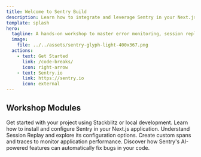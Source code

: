 ```yaml
---
title: Welcome to Sentry Build
description: Learn how to integrate and leverage Sentry in your Next.js applications.
template: splash
hero:
  tagline: A hands-on workshop to master error monitoring, session replay, performance tracking, and AI-powered fixes with Sentry
  image:
    file: ../../assets/sentry-glyph-light-400x367.png
  actions:
    - text: Get Started
      link: /code-breaks/
      icon: right-arrow
    - text: Sentry.io
      link: https://sentry.io
      icon: external
---
```



## Workshop Modules

<CardGrid stagger>
	<Card title="Code Breaks... So What Now" icon="error">
		Get started with your project using Stackblitz or local development.
	</Card>
	<Card title="Install Sentry!" icon="add-document">
		Learn how to install and configure Sentry in your Next.js application.
	</Card>
	<Card title="Replaying the Problem" icon="videocamera">
		Understand Session Replay and explore its configuration options.
	</Card>
	<Card title="Tracing Performance" icon="chart">
		Create custom spans and traces to monitor application performance.
	</Card>
	<Card title="AI Autofix Robots Arrive" icon="rocket">
		Discover how Sentry's AI-powered features can automatically fix bugs in your code.
	</Card>
</CardGrid>
